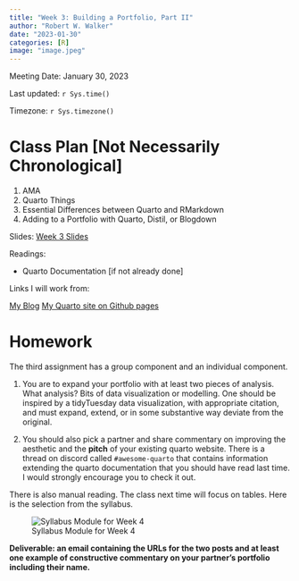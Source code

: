 ```yaml
---
title: "Week 3: Building a Portfolio, Part II"
author: "Robert W. Walker"
date: "2023-01-30"
categories: [R]
image: "image.jpeg"
---
```


Meeting Date: January 30, 2023

Last updated: `r Sys.time()` 

Timezone: `r Sys.timezone()`

# Class Plan [Not Necessarily Chronological]

1. AMA
2. Quarto Things
3. Essential Differences between Quarto and RMarkdown
4. Adding to a Portfolio with Quarto, Distil, or Blogdown

Slides:
[Week 3 Slides](https://robertwwalker.github.io/CWD-Week-3/index.html)

Readings:

-   Quarto Documentation [if not already done]

Links I will work from:

[My Blog](https://rww-science.website)
[My Quarto site on Github pages](https://robertwwalker.github.io/)

# Homework

The third assignment has a group component and an individual component.  

1. You are to expand your portfolio with at least two pieces of analysis.  What analysis?  Bits of data visualization or modelling.  One should be inspired by a tidyTuesday data visualization, with appropriate citation, and must expand, extend, or in some substantive way deviate from the original.  

2. You should also pick a partner and share commentary on improving the aesthetic and the **pitch** of your existing quarto website.  There is a thread on discord called `#awesome-quarto` that contains information extending the quarto documentation that you should have read last time.  I would strongly encourage you to check it out.

There is also manual reading.  The class next time will focus on tables.  Here is the selection from the syllabus.

![Syllabus Module for Week 4](img/Screen Shot 2023-01-30 at 2.15.58 PM.png)

**Deliverable: an email containing the URLs for the two posts and at least one example of constructive commentary on your partner's portfolio including their name.**